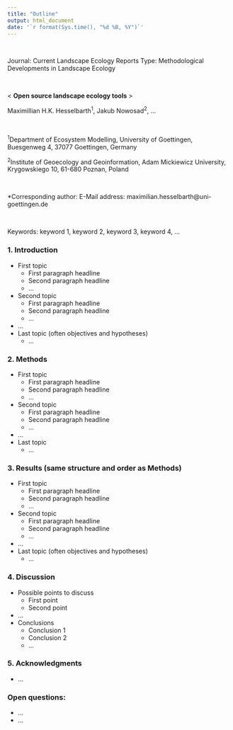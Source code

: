 ```yaml
---
title: "Outline"
output: html_document
date: '`r format(Sys.time(), "%d %B, %Y")`'
---
```


<br/>

Journal: Current Landscape Ecology Reports
Type: Methodological Developments in Landscape Ecology

<br/>

< **Open source landscape ecology tools** >

Maximillian H.K. Hesselbarth<sup>1</sup>, Jakub Nowosad<sup>2</sup>, ...

<br/>

<sup>1</sup>Department of Ecosystem Modelling, University of Goettingen, Buesgenweg 4, 37077 Goettingen, Germany 

<sup>2</sup>Institute of Geoecology and Geoinformation, Adam Mickiewicz University, Krygowskiego 10, 61-680 Poznan, Poland

<br/>

*Corresponding author: E-Mail address: maximilian.hesselbarth@uni-goettingen.de

<br/>

Keywords: keyword 1, keyword 2, keyword 3, keyword 4, ...

### 1. Introduction
- First topic
    - First paragraph headline
    - Second paragraph headline
    - ...
- Second topic
    - First paragraph headline
    - Second paragraph headline
    - ...
- ...
- Last topic (often objectives and hypotheses)
    - ...

### 2. Methods
- First topic
    - First paragraph headline
    - Second paragraph headline
    - ...
- Second topic
    - First paragraph headline
    - Second paragraph headline
    - ...
- ...
- Last topic
    - ...	

### 3. Results (same structure and order as Methods)
- First topic
    - First paragraph headline
    - Second paragraph headline
    - ...
- Second topic
    - First paragraph headline
    - Second paragraph headline
    - ...
- ...
- Last topic (often objectives and hypotheses)
    - ...
    
### 4. Discussion
-	Possible points to discuss
    - First point
    - Second point
- ...
- Conclusions
    - Conclusion 1 
    - Conclusion 2
    - ...
    
### 5. Acknowledgments
- ...

### Open questions:
- ...
- ...
